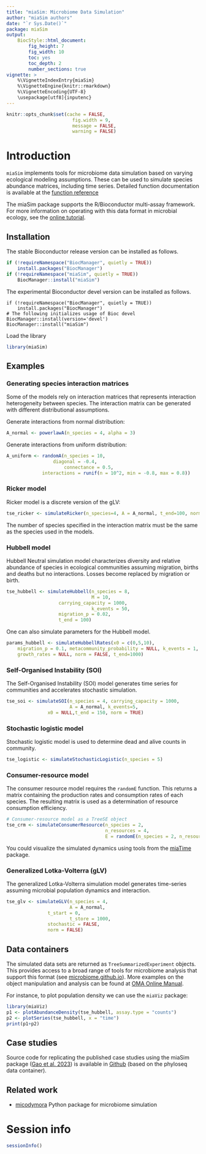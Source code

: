 ```yaml
---
title: "miaSim: Microbiome Data Simulation"
author: "miaSim authors"
date: "`r Sys.Date()`"
package: miaSim
output: 
    BiocStyle::html_document:
        fig_height: 7
        fig_width: 10
        toc: yes
        toc_depth: 2
        number_sections: true
vignette: >
    %\VignetteIndexEntry{miaSim}
    %\VignetteEngine{knitr::rmarkdown}
    %\VignetteEncoding{UTF-8}
    \usepackage[utf8]{inputenc}
---
```


```r
knitr::opts_chunk$set(cache = FALSE,
                        fig.width = 9,
                        message = FALSE,
                        warning = FALSE)
```

# Introduction

`miaSim` implements tools for microbiome data simulation based on
varying ecological modeling assumptions. These can be used to simulate
species abundance matrices, including time series. Detailed function
documentation is available at the [function reference](https://microbiome.github.io/miaSim/reference/index.html)

The miaSim package supports the R/Bioconductor multi-assay
framework. For more information on operating with this data format in
microbial ecology, see the [online
tutorial](https://microbiome.github.io/OMA).


## Installation

The stable Bioconductor release version can be installed as follows.

```r
if (!requireNamespace("BiocManager", quietly = TRUE))
    install.packages("BiocManager")
if (!requireNamespace("miaSim", quietly = TRUE))    
    BiocManager::install("miaSim")
```

The experimental Bioconductor devel version can be installed as follows.

```
if (!requireNamespace("BiocManager", quietly = TRUE))
    install.packages("BiocManager")
# The following initializes usage of Bioc devel
BiocManager::install(version='devel')
BiocManager::install("miaSim")
```


Load the library

```r
library(miaSim)
```


## Examples


### Generating species interaction matrices

Some of the models rely on interaction matrices that represents interaction
heterogeneity between species. The interaction matrix can be generated with
different distributional assumptions.

Generate interactions from normal distribution:

```r
A_normal <- powerlawA(n_species = 4, alpha = 3)
```

Generate interactions from uniform distribution:

```r
A_uniform <- randomA(n_species = 10,
	     	     diagonal = -0.4,
                     connectance = 0.5,
		     interactions = runif(n = 10^2, min = -0.8, max = 0.8))
```


### Ricker model

Ricker model is a discrete version of the gLV:

```r
tse_ricker <- simulateRicker(n_species=4, A = A_normal, t_end=100, norm = FALSE)
```

The number of species specified in the interaction matrix must be the
same as the species used in the models.

### Hubbell model

Hubbell Neutral simulation model characterizes diversity and relative
abundance of species in ecological communities assuming migration,
births and deaths but no interactions. Losses become replaced by
migration or birth.

```r
tse_hubbell <- simulateHubbell(n_species = 8,
                               M = 10,
			       carrying_capacity = 1000,
                               k_events = 50,
			       migration_p = 0.02,
			       t_end = 100)
```

One can also simulate parameters for the Hubbell model.

```r
params_hubbell <- simulateHubbellRates(x0 = c(0,5,10),
    migration_p = 0.1, metacommunity_probability = NULL, k_events = 1, 
    growth_rates = NULL, norm = FALSE, t_end=1000)
```

### Self-Organised Instability (SOI)

The Self-Organised Instability (SOI) model generates time series for
communities and accelerates stochastic simulation.

```r
tse_soi <- simulateSOI(n_species = 4, carrying_capacity = 1000,
                       A = A_normal, k_events=5,
		       x0 = NULL,t_end = 150, norm = TRUE)
```

### Stochastic logistic model

Stochastic logistic model is used to determine dead and alive counts
in community.

```r
tse_logistic <- simulateStochasticLogistic(n_species = 5)
```

### Consumer-resource model

The consumer resource model requires the `randomE` function. This
returns a matrix containing the production rates and consumption rates
of each species. The resulting matrix is used as a determination of
resource consumption efficiency.

```r
# Consumer-resource model as a TreeSE object
tse_crm <- simulateConsumerResource(n_species = 2,
                                    n_resources = 4,
                                    E = randomE(n_species = 2, n_resources = 4))
```

You could visualize the simulated dynamics using tools from the [miaTime](https://microbiome.github.io/miaTime/) package.


### Generalized Lotka-Volterra (gLV)

The generalized Lotka-Volterra simulation model generates time-series assuming
microbial population dynamics and interaction.

```r
tse_glv <- simulateGLV(n_species = 4,
                       A = A_normal,
		       t_start = 0, 
                       t_store = 1000,
		       stochastic = FALSE,
		       norm = FALSE)

```


## Data containers

The simulated data sets are returned as `TreeSummarizedExperiment`
objects. This provides access to a broad range of tools for microbiome
analysis that support this format (see
[microbiome.github.io](http://microbiome.github.io)). More examples on
the object manipulation and analysis can be found at [OMA Online
Manual](https://microbiome.github.io/OMA).

For instance, to plot population density we can use the `miaViz` package:

```r
library(miaViz)
p1 <- plotAbundanceDensity(tse_hubbell, assay.type = "counts")
p2 <- plotSeries(tse_hubbell, x = "time")
print(p1+p2)
```


## Case studies 

Source code for replicating the published case studies using the
miaSim package ([Gao et
al. 2023](https://doi.org/10.1111/2041-210X.14129)) is available in
[Github](https://github.com/microbiome/miaSim/tree/main/vignettes/phyloseq) (based on the phyloseq data container).


## Related work

- [micodymora](https://github.com/OSS-Lab/micodymora) Python package for microbiome simulation

# Session info

```r
sessionInfo()
```
